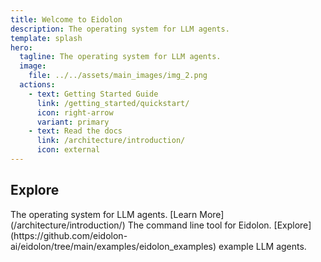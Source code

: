 ```yaml
---
title: Welcome to Eidolon
description: The operating system for LLM agents.
template: splash
hero:
  tagline: The operating system for LLM agents.
  image:
    file: ../../assets/main_images/img_2.png
  actions:
    - text: Getting Started Guide
      link: /getting_started/quickstart/
      icon: right-arrow
      variant: primary
    - text: Read the docs
      link: /architecture/introduction/
      icon: external
---
```



## Explore

<CardGrid stagger>
	<Card title="Eidolon" icon="pencil">
		The operating system for LLM agents. [Learn More](/architecture/introduction/)
	</Card>
	<Card title="Eidolon CLI" icon="add-document">
		The command line tool for Eidolon.
	</Card>
	<Card title="Examples" icon="setting">
		 [Explore](https://github.com/eidolon-ai/eidolon/tree/main/examples/eidolon_examples) example LLM agents.
	</Card>
</CardGrid>
